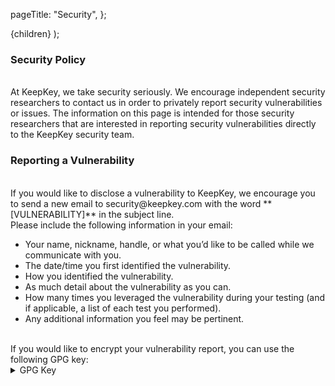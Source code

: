 
  pageTitle: "Security",
};

  <BasicPageWrap meta={meta} heroBgImg={heroBgImg} pageTitle={meta.pageTitle}>
    {children}
  </BasicPageWrap>
);

### Security Policy

<br/>
At KeepKey, we take security seriously. We encourage independent security
researchers to contact us in order to privately report security vulnerabilities
or issues. The information on this page is intended for those security
researchers that are interested in reporting security vulnerabilities directly
to the KeepKey security team.
<br/>

### Reporting a Vulnerability

<br/>
If you would like to disclose a vulnerability to KeepKey, we encourage you
to send a new email to security@keepkey.com with the word **[VULNERABILITY]** in
the subject line.
<br/>
Please include the following information in your email:

- Your name, nickname, handle, or what you’d like to be called while we
  communicate with you.
- The date/time you first identified the vulnerability.
- How you identified the vulnerability.
- As much detail about the vulnerability as you can.
- How many times you leveraged the vulnerability during your testing (and if
  applicable, a list of each test you performed).
- Any additional information you feel may be pertinent.

<br/>
If you would like to encrypt your vulnerability report, you can use the
following GPG key:

<br/>
<details>
<summary>GPG Key</summary>
```
    -----BEGIN PGP PUBLIC KEY BLOCK-----

    mQINBFqzSDABEAC8+iDfkjzoCiELiP4XQ5mc+UvEyYmkawy3iVJA36lXUgAXepM2
    CqFRdcEamwukzP9XnpHlrTZIgYYkBCXPqy19bnvBiZ3LXwnPvvWG/skWQcoI9n6g
    bgbYQ/DME/U7G8UjUXknKLfURYyAt2DE3VJP4qilJRQRIF0a3bMF1w6mSCOHwFUS
    I+0EURF9wnTwq7QX3bKiPzj9D/8MTUN0vfLcN0oTeJz9F8oM/9d4/n0xhD2D+hgm
    xUFa82COYuB93G3Wltiwg8+tEtqQ0hbsoWCGqgLiDZlA8fmuojcBqHsFXt09BXeJ
    PN8dgb5Dfnsh1pQbROxYK7rAfaZRP6sRfGrGCxwIyYlN7jIaaK4wGAv+KKrxuZ+V
    hoEnsNBhlrGRD7HlDvltH2WA/8ocyi4h0jWEMTSgGYHjVtSTaGBKpDd2FapKxw8+
    WuuejzvPOC1FJT7JtbjDmjw4CPFruG2YzphNMWbAt3UNMyujneR7ZHZ2BNDeQa7m
    r+g/o6OrxoPcIBHQ+aenJ+8HhYbl46GIZ1cVlroUWqD9w0JLc7UQRYRGKqPfJwLf
    XioRCx/4KH6gTGVRLCgy0iGci9BZvoTgBAkwk/4Fmxga3xdfEG/DKNUi+fHYs41b
    rT+TDJ5DYy/+iLvQcrAVtP/ub/OT67NECI8VMwcxi0jJ/wko0Si6wTrdMwARAQAB
    tC1TZWN1cml0eSAoQWlyR2FwcGVkKSA8c2VjdXJpdHlAc2hhcGVzaGlmdC5pbz6J
    Aj0EEwEKACcFAlqzSDACGwMFCQPCZwAFCwkIBwMFFQoJCAsFFgIDAQACHgECF4AA
    CgkQBLl8Md92+kA8+RAAh9iQTNNi/yabsmrDsHNzW5YDfsCD0tTLQqkBS2FUZIb4
    G23rWrAbvDlidXl6dJ0CRp1Zsi2kNVYM0qYzYNFZ9nQ/y76Gd8pKvgVr8sihp2XL
    pp8iO0u6jQIiy5WDZi8vSKLY7LaN94OGHEmO8BIqusXWcDogVMdCnEuILw2tJRYT
    wp/TULDYwUrXlm5oBB4qvkqb7tFSYid+7VxY6sAXfMf6AzS1Mjkv2/EQ6PEfI3GF
    3jphPE6Y6S+rdS/XNaaodCFwLG6pFPN9fFJzQHl+ae7nAbBtLeeCjR5eyD+b1uuz
    YXzAhr/hOlM58pMGu/iud5Ccxp2/MSgR7ey+mXzOgqxtcW6fMNeDR+38IK4KpvV7
    eiAcGJrL/ZsbNBU37Fb/2ZQHpWDBkyXeoHU3KO7Hoi1N+3U5+d6o+bHChiODDptH
    YyDyFQCSFSU5eAW+jfhpP2DVi7B3BvTnBcvECjfYcBH/03MJUK9U1STiWIX5xdvi
    6mmOW0iZOCdkRzJvllHnXBR4oa8nva10Ad8zN6/nfFVnnLdbAKWPq0BJUHUpBXQ7
    yD2j8DjyVYFs1j4UdmdSlArjxGpVwi1lT7xzKYGWmVT7WaFEVm5GWfk3y+m6HrIn
    ItisUaIN/jzT3qXQ2bzOv3UWkz/NWUbJ6VhXZltbGGiDH1AgjT7QAJmnh4DrEDO0
    K1NlY3VyaXR5IChBaXJHYXBwZWQpIDxzZWN1cml0eUBrZWVwa2V5LmNvbT6JAj0E
    EwEKACcFAlqzSK4CGwMFCQPCZwAFCwkIBwMFFQoJCAsFFgIDAQACHgECF4AACgkQ
    BLl8Md92+kBy5hAAj00uVyzu4uSaacbDThk+gcTBcpQxYmOFnUKZ6TWESd0RyzIW
    Rai9aH/Qx73tJsAkLadM1mi+2TEgmB6vMmqgy+rq4Zu7hvzJjS/xJyVPxA2uL/V5
    jQBKYaNalICbYwxmpubY8OHBNCCTuYRU07IEndmXx7cdhUdfkB6py6UTbpZ1f32U
    RImtXdXKkz0Bl4QKByMNUE+xgeTXm7ucyiwD/oxrU1/Y6ga1R2r/U9P7C0bQrQGZ
    WS/cv4FtgXbwLKhZdo0ahz28vptz2qy861ZCRC58IptO/iS3aPNjzZDA/Lz0oj74
    qfZ9kf3HYK3pux52xLecZbyYh/3qOAEn9DGsj5jamJXTRI/ikoipVq8DQ1PnBTCs
    aRjDIvi0YapeRz6KJyGvwyCFyU3ciYVtc2G1RjXOsbmCH48MNYja9zaswJGjBUnn
    B41mBoUsBRvXyZZ6rWwqIaGKsqg+9coqRkZRU9EU2JC1Jk5E7IFG52BtcwoNG2gH
    aOsyU1K9QSenZMLWY4Tz3+FBjSuUp+fAvFlB7uld00CBsifNVDJ/UjA2NQNrXrvx
    coYx2PHlhEItgWkgHEayUHG6TL+NIqQlfm2tHVia6Si3FNLd7yg0hc6WlVRXPops
    RyP2UPQ7uVjm11sgr69x98F2F4vgnCwXGthnzwcrw4JEE+1saVMvqpK/Gou5Ag0E
    WrNItgEQAMvsoxJOb53qEwMhQeeuz+8B1IiJEEf9+MJZni1FW6a0rAPWtGGxaQxy
    OCYEG7sKFkubtSHlvnS8DuvcarPyDWWjvkgwJWj3dazqK9gq9GJtd3EgFA4znkEF
    dC9OaTdRRd1FtwKig9MTmUTShEXW8b/GsZHEoqarvltQ5Zs0jDVr1grppCt03nXI
    kL9WqLPZBlVChLcI3y9fS6fN/Sh17dbzcSBYR7CmpkRC21P5qLzq+qk51+UtrYul
    MEPLqaUIgqHDmsZxjCdlKuZ2kkpHSICBqB/SkrbMA7WLOm0/9Hk2EPH66mJ4S3dI
    0tFEANaz2BFmUARAR7xMuSykY6nGHsCjpNEFU68rw7rT0cY//iU0jgNUoGIyu2PR
    99sFlIk09USl+pVsovUc/IjgEKKzp24aG7HB0wn1h9cMnrbXn29LfrJ7lE0qa9OW
    JnuETSfbNA6MrLu3sX+apgZKd3DZUHpbjwJ+TWI2RvFFyW7Fpl0qw9jgK2RSmhvb
    sO+kssKyDYvoKdb2oWrbd3cQGf+DFB5KBO7ULOjEOhf/RgI8UoV2h4AlODHMOyBa
    D77Z35hRQKXcZqoGePJ419AKLRRv41f+IZgNGF8xDJiGEbj9aWUgMSi99/zJLhkK
    Nq5H5vhlKkTU6aG4jqyy4oT8eCiYUBVHwcNIVXg96gysRAIFX5AFABEBAAGJAiUE
    GAEKAA8FAlqzSLYCGwwFCQPCZwAACgkQBLl8Md92+kDV+hAAhFJcbtab1zoWR5Sb
    I0QKUv1VDdTFBaAuGJym2ySAQpBO3UklNxIY+Pxose+MO0KhWxVWouWOFqIEwJ1S
    XH7whRcDgve5OcTRW9ylDS2QFjdaFSlEE9B7qbWibr0PO4duSs6W/R2XZthb3bf1
    whJz5TbtqQ2DHFGgrcVS4KwEqkbcNVJH8okEtldk5bH1woegRcIoSpvWOn/oxDbu
    N+RJgfeN+5+i7W66Ze/zimHLvgJjvK/t9yHXh06Xuc0D1BzWo+qhq1PH8ltyqQxW
    rVzmU+2bUavaYXIJn74C/QaHhuUUvv8KZWCxjWtFHj/g8DkFVpahiFB6kIoSyqNx
    lJsalOmkBdFT4Qqz3c92T7rnySmNGwsipEMHLmBrZ5t/7JtRsnXwgh2L59U345xE
    VAPKd0AMvYOqiMYTIXcf7qztodlTY3HMNCrvQc5ltqDEv38J+bdSKZI0VEkK5Cjm
    3fZGoXuU/heByFks+aZgbPATjERVb0tPTuRc1m6BMG963PBxi1ZzmXAXVpfaJK/M
    sB5Lz3tokmGAOnQoN2x/A/ki/O03dwqo2OFF7rkhW7yfS5hRhoefIUw8lcCMDHFz
    GU6vD0PjsTgm+n10nTYnpeMthFHjHkIbayN9HCKk98dwSruk1vJhQrATxvbAA1K2
    d+jEZJdCsJUsYSuhzaTfNjzy/qy5Ag0EWrNI0gEQAK8RPInGMMZnQp06QWHKtL2M
    7NVAsMYKqQrhfkNS8XddbIBmhszAXq+1cYVac7skBSeDb/FJXS7R1qbKBJX35bAF
    MNpqjmB26NbtUgoCuknB9UjB9DrV67foSfI9Jaj7jcN9pVs8kE8+PW93dwkdPoD0
    Mpv22HYaPRotdprITBwXpO0ZLzlBBXAy4P/6RJ6nqTn//DiHG2SBvdGd03OgLpkd
    /gqOOH1Xb6X/RarP93DMBNKZgKZ/qEJsROQFiS/p5bPAcW2cOEXPORT7ICcq92tg
    Qu6os/h4zkTEsJr8SVcjo8/V4HUHRC4op4GUnSCEWhOp9wiWD1MD0bvOuCND3Ivq
    Z379IbaCbr6UgipZvr+FUONpAjVRQodyuLt56NJjRHpMBih1mAQMbvSmQuQXHAF7
    MuaxkoMXFgM8FIROnCmHpPbAeGKpWxNuPNVTGx3Df0oPvKxZWRvtSTo6Z++x3+2B
    1iFC2lOH/vsH007rb6zNMd96JvHU6TcU9WodUJ640yvHHxJA6LPsEbWfhWSYMyMI
    8mhlA0Gybgj8sbB7sB3lexC8rV4ckQYnz7yXtfMfhqHdrGxOmJ6TJ3dxs74l2g33
    cqyvZ+TexomWruxE1V0PpGts/rYKKSZYbphnaCWmyVvxM7WnOENPvXbcedWsefn+
    Xs+ERp877Z2oHkkyTviPABEBAAGJBEQEGAEKAA8FAlqzSNICGwIFCQPCZwACKQkQ
    BLl8Md92+kDBXSAEGQEKAAYFAlqzSNIACgkQg5bPBbyR2lAKPQ//QcWhEHhsM6sX
    4Xcv63+4Vs0UUfN0NEQi4KeMt6ursIRqxq5iaFgOXK8pirOjK94PEhSbFqgUlhKa
    NWlhfhp06/zFQxYvySbW9BH4AQ171WWM3K/aUJnw1i1GjErIJYIhEsq516weVGx0
    KcB8J9NylrioxxKmHtimqcPTRmGPTXxDpLpxDH9dtW/7rAZwJP5PYsBDiDWR/p/Z
    58adx9k+Bv3n9SVhO5gvicgJdg4xebzoFeu+97c15sw+seMYnOfrJuiWK9CWO4o7
    KRZrQzidSKEhhWVfl1AUCjtB/9b/rUj6oEtRlxR1FJjj94BCl2AwQ5nKQw5LsvJO
    5MhDqkQ2FoadLgddFTxdBAPbV+9aIlP1CqPEdSlkMmj9eHRwopyFir8/WQ5aYx4Y
    eros2mPx08uCE+Mm6xvNBKegdZpU75bd3t3xVujSNAkuZvfnGT910w2j1leTujj7
    W68s0P1VXEp6hDx0uvNOLwdKQV1E2cmoezR5/Ymq7ZzBAXMn9RYZ/3ThP9rftPMC
    EO19YW4GD9qi8HKM1pUcmjjF5Fc2IvD8OqoYUi8YrE2ClqSicbRMioEvnUPuX1Z8
    IE9xYGHQiEEomA58vOn6SZJd/8WWb5C7UdWiUsZ7GvYZ6oETH2EGkCI2PJEcqBBg
    bSj2YcJ4YKMpmoplngcJCs323Ek4FD2tohAAg/VAecWh4Pp60Gbs0DAnKMrN376S
    mEuRIbHRZkdCG+F/Es6qYJxCULNbI/40pTN3vx7RFVSVSKsyZnMhd0o9oZG/y8ux
    KLdusYUgl5jP77AE4XLR5UxnGuKd7c9TiVPqkQ821fzMJVGjYbT4scBO+8hWx8wc
    9RNaDO5AE10QSZ9asqPscQVgOVIm+oJ0n+R35kl2y3kRP+hr0oGbm+R/Y3yshuBa
    LnFQXZP2Alc1G39/fWkcjawUCMppiDqDty2+CpjKFUpdNVDmW/lKxsr4nxbxEwoY
    LNMCK9L4xaEFETyV+CU+3VWs26ov6sVnI7+dlNplXPko2JVC8n2HnxKe2N8ZlqBH
    36FFRA16skbgwS4vAKMgNwhld+XMKfN61t2igzShik1YaF3JRtGgoMY9+w1rOsNs
    Qy+ArXXsZ6tkw7ZUiOl400hE4exGk2CjXqXBTxXhYi9jMl+8Ho8VgyQoc2JPBB6/
    tB2+UO/Nwpiskw2328CHPNCb1YYsAuNRyRkGbJi/hY2Qu6D8AwUZtffXiVR/eg+k
    t4qqiXfKrL/z520LYos2PmDloEj/z1ezItCfpEtUv6UASpeRnwFIgHndYy2M5y3B
    ELz4oMjKb0M8ooSv26UusBMS63vqCy1oN3RDzgOkt0N3rcltJ6Q87X1h/cVo+tOd
    vdS+QrWAKcrcUEg=
    =G0QG
    -----END PGP PUBLIC KEY BLOCK-----
```
</details>
